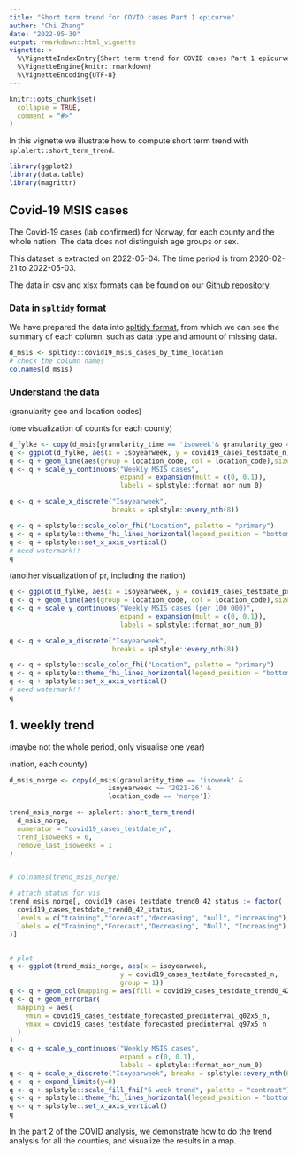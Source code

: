 ```yaml
---
title: "Short term trend for COVID cases Part 1 epicurve"
author: "Chi Zhang"
date: "2022-05-30"
output: rmarkdown::html_vignette
vignette: >
  %\VignetteIndexEntry{Short term trend for COVID cases Part 1 epicurve}
  %\VignetteEngine{knitr::rmarkdown}
  %\VignetteEncoding{UTF-8}
---
```


```r
knitr::opts_chunk$set(
  collapse = TRUE,
  comment = "#>"
)
```

In this vignette we illustrate how to compute short term trend with `splalert::short_term_trend`.

```r
library(ggplot2)
library(data.table)
library(magrittr)
```

## Covid-19 MSIS cases

The Covid-19 cases (lab confirmed) for Norway, for each county and the whole nation. The data does not distinguish age groups or sex.

This dataset is extracted on 2022-05-04. The time period is from 2020-02-21 to 2022-05-03.

The data in csv and xlsx formats can be found on our [Github repository](https://github.com/folkehelseinstituttet/surveillance_data).

### Data in `spltidy` format

We have prepared the data into [spltidy format](https://docs.sykdomspulsen.no/spltidy/articles/splfmt_rts_data_v1.html), from which we can see the summary of each column, such as data type and amount of missing data.

```r
d_msis <- spltidy::covid19_msis_cases_by_time_location
# check the column names
colnames(d_msis)  
```

### Understand the data

(granularity geo and location codes)

(one visualization of counts for each county)

```r
d_fylke <- copy(d_msis[granularity_time == 'isoweek'& granularity_geo == 'county'] )
q <- ggplot(d_fylke, aes(x = isoyearweek, y = covid19_cases_testdate_n))
q <- q + geom_line(aes(group = location_code, col = location_code),size = 2)
q <- q + scale_y_continuous("Weekly MSIS cases",
                            expand = expansion(mult = c(0, 0.1)),
                            labels = splstyle::format_nor_num_0)

q <- q + scale_x_discrete("Isoyearweek",
                          breaks = splstyle::every_nth(8))

q <- q + splstyle::scale_color_fhi("Location", palette = "primary")
q <- q + splstyle::theme_fhi_lines_horizontal(legend_position = "bottom")
q <- q + splstyle::set_x_axis_vertical()
# need watermark!!
q

```

(another visualization of pr, including the nation)

```r
q <- ggplot(d_fylke, aes(x = isoyearweek, y = covid19_cases_testdate_pr100000))
q <- q + geom_line(aes(group = location_code, col = location_code),size = 2)
q <- q + scale_y_continuous("Weekly MSIS cases (per 100 000)",
                            expand = expansion(mult = c(0, 0.1)),
                            labels = splstyle::format_nor_num_0)

q <- q + scale_x_discrete("Isoyearweek",
                          breaks = splstyle::every_nth(8))

q <- q + splstyle::scale_color_fhi("Location", palette = "primary")
q <- q + splstyle::theme_fhi_lines_horizontal(legend_position = "bottom")
q <- q + splstyle::set_x_axis_vertical()
# need watermark!!
q

```

## 1. weekly trend

(maybe not the whole period, only visualise one year)

(nation, each county)

```r
d_msis_norge <- copy(d_msis[granularity_time == 'isoweek' &
                         isoyearweek >= '2021-26' &
                         location_code == 'norge'])

trend_msis_norge <- splalert::short_term_trend(
  d_msis_norge,
  numerator = "covid19_cases_testdate_n",
  trend_isoweeks = 6,
  remove_last_isoweeks = 1
)


# colnames(trend_msis_norge)

# attach status for vis
trend_msis_norge[, covid19_cases_testdate_trend0_42_status := factor(
  covid19_cases_testdate_trend0_42_status,
  levels = c("training","forecast","decreasing", "null", "increasing"),
  labels = c("Training","Forecast","Decreasing", "Null", "Increasing")
)]


# plot
q <- ggplot(trend_msis_norge, aes(x = isoyearweek,
                            y = covid19_cases_testdate_forecasted_n,
                            group = 1))
q <- q + geom_col(mapping = aes(fill = covid19_cases_testdate_trend0_42_status ))
q <- q + geom_errorbar(
  mapping = aes(
    ymin = covid19_cases_testdate_forecasted_predinterval_q02x5_n,
    ymax = covid19_cases_testdate_forecasted_predinterval_q97x5_n
  )
)
q <- q + scale_y_continuous("Weekly MSIS cases",
                            expand = c(0, 0.1),
                            labels = splstyle::format_nor_num_0)
q <- q + scale_x_discrete("Isoyearweek", breaks = splstyle::every_nth(6))
q <- q + expand_limits(y=0)
q <- q + splstyle::scale_fill_fhi("6 week trend", palette = "contrast")
q <- q + splstyle::theme_fhi_lines_horizontal(legend_position = "bottom")
q <- q + splstyle::set_x_axis_vertical()
q

```

In the part 2 of the COVID analysis, we demonstrate how to do the trend analysis for all the counties, and visualize the results in a map. 



